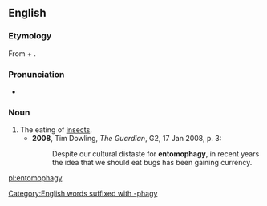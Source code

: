 ==English==

===Etymology===
From {{term|entomo-}} + {{term|-phagy}}.

===Pronunciation===
* {{a|UK}} {{IPA|/ɛntəˈmɒfəɡi/|lang=en}}

===Noun===
{{en-noun|-}}

# The eating of [[insects]].
#* '''2008''', Tim Dowling, ''The Guardian'', G2, 17 Jan 2008, p. 3:
#*: Despite our cultural distaste for '''entomophagy''', in recent years the idea that we should eat bugs has been gaining currency.

[[Category:English words suffixed with -phagy]]

[[pl:entomophagy]]
